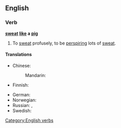 ==English==

===Verb===
'''[[sweat]] [[like]] a [[pig]]'''

# {{context|simile|lang=en}} To [[sweat]] profusely, to be [[perspire|perspiring]] lots of [[sweat]].

====Translations====
{{trans-top|sweat profusely}}
* Chinese: 
*: Mandarin: {{t|cmn|[[全身]][[冒汗]]|tr=quánshēn màohàn|sc=Hani}}
* Finnish: {{t|fi|[[hikoilla]] [[kuin]] [[sika]]}}
{{trans-mid}}
* German: {{t|de|wie ein Schwein schwitzen}}
* Norwegian: {{t|no|svette som en gris}}
* Russian: {{t|ru|[[поте́ть]] [[как]] [[свинья́]]|impf}}, {{t|ru|[[вспоте́ть]] [[как]] [[свинья́]]|pf}}
* Swedish: {{t|sv|svettas som en gris}}
{{trans-bottom}}

[[Category:English verbs]]